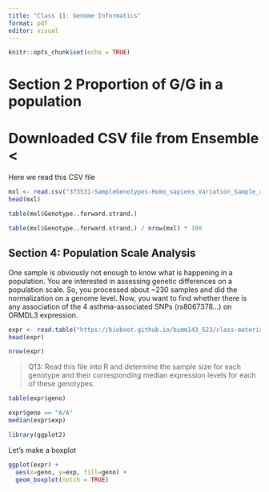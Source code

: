 ```yaml
---
title: "Class 11: Genome Informatics"
format: pdf
editor: visual
---
```


```r
knitr::opts_chunk$set(echo = TRUE)
```

# Section 2 Proportion of G/G in a population


# Downloaded CSV file from Ensemble < 

Here we read this CSV file

```r
mxl <- read.csv("373531-SampleGenotypes-Homo_sapiens_Variation_Sample_rs8067378 (1).csv")
head(mxl)
```

```r
table(mxl$Genotype..forward.strand.)
```

```r
table(mxl$Genotype..forward.strand.) / nrow(mxl) * 100
```

## Section 4: Population Scale Analysis
One sample is obviously not enough to know what is happening in a population. You are
interested in assessing genetic differences on a population scale. So, you processed about
~230 samples and did the normalization on a genome level. Now, you want to find whether
there is any association of the 4 asthma-associated SNPs (rs8067378...) on ORMDL3
expression.

```r
expr <- read.table("https://bioboot.github.io/bimm143_S23/class-material/rs8067378_ENSG00000172057.6.txt")
head(expr)
```

```r
nrow(expr)
```

> Q13: Read this file into R and determine the sample size for each genotype and their corresponding median expression levels for each of these genotypes.

```r
table(expr$geno)

```
```r
expr$geno == "A/A"
median(expr$exp)
```



```r
library(ggplot2)

```

Let's make a boxplot

```r
ggplot(expr) + 
  aes(x=geno, y=exp, fill=geno) + 
  geom_boxplot(notch = TRUE)
```


